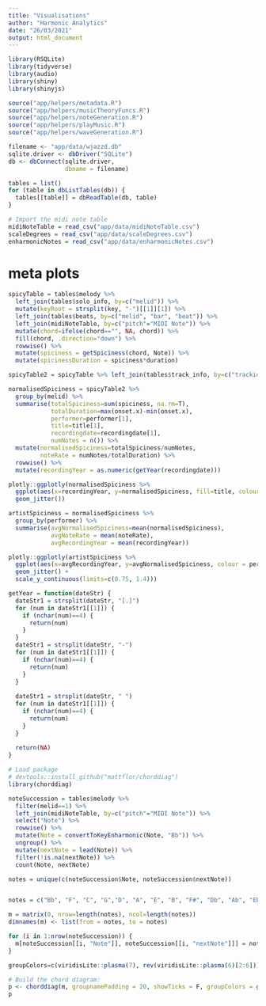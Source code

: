 ```yaml
---
title: "Visualisations"
author: "Harmonic Analytics"
date: "26/03/2021"
output: html_document
---
```


```r
library(RSQLite)
library(tidyverse)
library(audio)
library(shiny)
library(shinyjs)

source("app/helpers/metadata.R")
source("app/helpers/musicTheoryFuncs.R")
source("app/helpers/noteGeneration.R")
source("app/helpers/playMusic.R")
source("app/helpers/waveGeneration.R")

filename <- "app/data/wjazzd.db"
sqlite.driver <- dbDriver("SQLite")
db <- dbConnect(sqlite.driver,
                dbname = filename)

tables = list()
for (table in dbListTables(db)) {
  tables[[table]] = dbReadTable(db, table)
}

# Import the midi note table
midiNoteTable = read_csv("app/data/midiNoteTable.csv")
scaleDegrees = read_csv("app/data/scaleDegrees.csv")
enharmonicNotes = read_csv("app/data/enharmonicNotes.csv")
```

# meta plots
```r
spicyTable = tables$melody %>%
  left_join(tables$solo_info, by=c("melid")) %>%
  mutate(keyRoot = strsplit(key, "-")[[1]][1]) %>%
  left_join(tables$beats, by=c("melid", "bar", "beat")) %>%
  left_join(midiNoteTable, by=c("pitch"="MIDI Note")) %>%
  mutate(chord=ifelse(chord=="", NA, chord)) %>%
  fill(chord, .direction="down") %>%
  rowwise() %>%
  mutate(spiciness = getSpiciness(chord, Note)) %>%
  mutate(spicinessDuration = spiciness*duration)

spicyTable2 = spicyTable %>% left_join(tables$track_info, by=c("trackid")) 

normalisedSpiciness = spicyTable2 %>%
  group_by(melid) %>%
  summarise(totalSpiciness=sum(spiciness, na.rm=T),
            totalDuration=max(onset.x)-min(onset.x),
            performer=performer[1],
            title=title[1],
            recordingdate=recordingdate[1],
            numNotes = n()) %>%
  mutate(normalisedSpiciness=totalSpiciness/numNotes,
         noteRate = numNotes/totalDuration) %>%
  rowwise() %>%
  mutate(recordingYear = as.numeric(getYear(recordingdate)))

plotly::ggplotly(normalisedSpiciness %>%
  ggplot(aes(x=recordingYear, y=normalisedSpiciness, fill=title, colour=performer)) + 
  geom_jitter())

artistSpiciness = normalisedSpiciness %>%
  group_by(performer) %>%
  summarise(avgNormalisedSpiciness=mean(normalisedSpiciness),
            avgNoteRate = mean(noteRate),
            avgRecordingYear = mean(recordingYear))

plotly::ggplotly(artistSpiciness %>%
  ggplot(aes(x=avgRecordingYear, y=avgNormalisedSpiciness, colour = performer)) + 
  geom_jitter() +
  scale_y_continuous(limits=c(0.75, 1.4)))

```

```r
getYear = function(dateStr) {
  dateStr1 = strsplit(dateStr, "[.]")
  for (num in dateStr1[[1]]) {
    if (nchar(num)==4) {
      return(num)
    }
  }
  dateStr1 = strsplit(dateStr, "-")
  for (num in dateStr1[[1]]) {
    if (nchar(num)==4) {
      return(num)
    }
  }
  
  dateStr1 = strsplit(dateStr, " ")
  for (num in dateStr1[[1]]) {
    if (nchar(num)==4) {
      return(num)
    }
  }
  
  return(NA)
}

```

```r
# Load package
# devtools::install_github("mattflor/chorddiag")
library(chorddiag)

noteSuccession = tables$melody %>%
  filter(melid==1) %>%
  left_join(midiNoteTable, by=c("pitch"="MIDI Note")) %>%
  select("Note") %>%
  rowwise() %>%
  mutate(Note = convertToKeyEnharmonic(Note, "Bb")) %>%
  ungroup() %>%
  mutate(nextNote = lead(Note)) %>%
  filter(!is.na(nextNote)) %>%
  count(Note, nextNote) 

notes = unique(c(noteSuccession$Note, noteSuccession$nextNote))


notes = c("Bb", "F", "C", "G","D", "A", "E", "B", "F#", "Db", "Ab", "Eb")

m = matrix(0, nrow=length(notes), ncol=length(notes))
dimnames(m) <- list(from = notes, to = notes)

for (i in 1:nrow(noteSuccession)) {
  m[noteSuccession[[i, "Note"]], noteSuccession[[i, "nextNote"]]] = noteSuccession[[i, "n"]]
}

groupColors=c(viridisLite::plasma(7), rev(viridisLite::plasma(6)[2:6]))

# Build the chord diagram:
p <- chorddiag(m, groupnamePadding = 20, showTicks = F, groupColors = groupColors)
p
```
